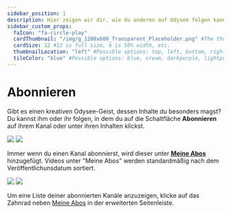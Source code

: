 ```yaml
---
sidebar_position: 1
description: Hier zeigen wir dir, wie du anderen auf Odysee folgen kannst.
sidebar_custom_props:
  faIcon: "fa-circle-play"
  cardThumbnail: "/img/g_1200x600_Transparent_Placeholder.png" #The thumbnail on the category card.
  cardSize: 12 #12 is full size, 6 is 50% width, etc.
  thumbnailLocation: "left" #Possible options: top, left, bottom, right, none
  tileColor: "blue" #Possible options: blue, cream, darkpurple, lightpurple, mauve, orange, pink, none
---
```


# Abonnieren

Gibt es einen kreativen Odysee-Geist, dessen Inhalte du besonders magst? Du kannst ihm oder ihr folgen, in dem du auf die Schaltfläche **Abonnieren** auf ihrem Kanal oder unter ihren Inhalten klickst. 

<Image src="/img/de/channel_page_subscribe_arrow_desktop_dark.png#dark" />
<Image src="/img/de/channel_page_subscribe_arrow_desktop_light.png#light" />

Immer wenn du einen Kanal abonnierst, wird dieser unter **[Meine Abos](https://odysee.com/$/following)** hinzugefügt. Videos unter "Meine Abos" werden standardmäßig nach dem Veröffentlichunsdatum sortiert. 

<Image src="/img/de/how_to_manage_followers_dark_de.png#dark" />
<Image src="/img/de/how_to_manage_followers_light_de.png#light" />

Um eine Liste deiner abonnierten Kanäle anzuzeigen, klicke auf das [<OdyseeIcon type="cogwheel"/>](https://odysee.com/$/following/manage) Zahnrad neben [Meine Abos](https://odysee.com/$/following/manage) in der erweiterten Seitenleiste.
